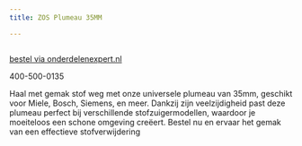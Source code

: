 ```yaml
---
title: ZOS Plumeau 35MM

---
```



<Image src={imageProduct} width={imageProduct.width} alt="" />

[bestel via onderdelenexpert.nl](https://www.onderdelenexpert.nl/zos-plumeau-35mm-miele-siem-bosch-sp050-35)

400-500-0135

Haal met gemak stof weg met onze universele plumeau van 35mm, geschikt voor Miele, Bosch, Siemens, en meer. Dankzij zijn veelzijdigheid past deze plumeau perfect bij verschillende stofzuigermodellen, waardoor je moeiteloos een schone omgeving creëert. Bestel nu en ervaar het gemak van een effectieve stofverwijdering
